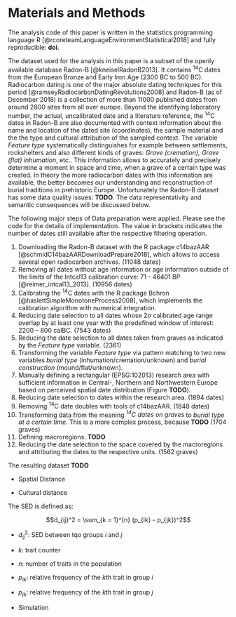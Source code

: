 # Materials and Methods {#materials-and-methods}

The analysis code of this paper is written in the statistics programming language R [@rcoreteamLanguageEnvironmentStatistical2018] and fully reproducible: **doi**.  

The dataset used for the analysis in this paper is a subset of the openly available database Radon-B [@kneiselRadonB2013]. It contains ^14^C dates from the European Bronze and Early Iron Age (2300 BC to 500 BC). Radiocarbon dating is one of the major absolute dating techniques for this period [@ramseyRadiocarbonDatingRevolutions2008] and Radon-B (as of December 2018) is a collection of more than 11000 published dates from around 2800 sites from all over europe. Beyond the identifying laboratory number, the actual, uncalibrated date and a literature reference, the ^14^C dates in Radon-B are also documented with context information about the name and location of the dated site (coordinates), the sample material and the the type and cultural attribution of the sampled context. The variable *Feature type* systematically distinguishes for example between settlements, rockshelters and also different kinds of graves: *Grave (cremation), Grave (flat) inhumation*, etc.. This information allows to accurately and precisely determine a moment in space and time, when a grave of a certain type was created. In theory the more radiocarbon dates with this information are available, the better becomes our understanding and reconstruction of burial traditions in prehistoric Europe. Unfortunately the Radon-B dataset has some data quality issues: **TODO**. The data representativity and semantic consequences will be discussed below.

The following major steps of Data preparation were applied. Please see the code for the details of implementation. The value in brackets indicates the number of dates still available after the respective filtering operation.

1. Downloading the Radon-B dataset with the R package c14bazAAR [@schmidC14bazAARDownloadPrepare2018], which allows to access several open radiocarbon archives. (11048 dates)
2. Removing all dates without age information or age information outside of the limits of the Intcal13 calibration curve: 71 - 46401 BP [@reimer_intcal13_2013]. (10956 dates)
3. Calibrating the ^14^C dates with the R package Bchron [@haslettSimpleMonotoneProcess2008], which implements the calibration algorithm with numerical integration.
4. Reducing date selection to all dates whose $2\sigma$ calibrated age range overlap by at least one year with the predefined window of interest: 2200 -- 800 calBC. (7543 dates)
5. Reducing the date selection to all dates taken from graves as indicated by the *Feature type* variable. (2361)
6. Transforming the variable *Feature type* via pattern matching to two new variables *burial type* (inhumation/cremation/unknown) and *burial construction* (mound/flat/unknown).
7. Manually defining a rectangular (EPSG:102013) research area with sufficient information in Central-, Northern and Northwestern Europe based on perceived spatial date distribution (Figure **TODO**).
8. Reducing date selection to dates within the research area. (1894 dates)
9. Removing ^14^C date doubles with tools of c14bazAAR. (1848 dates)
10. Transforming data from the meaning *^14^C dates on graves* to *burial type at a certain time*. This is a more complex process, because **TODO** (1704 graves)
11. Defining macroregions. **TODO**
12. Reducing the date selection to the space covered by the macroregions and attributing the dates to the respective units. (1562 graves)

The resulting dataset **TODO**

- Spatial Distance

- Cultural distance

The SED is defined as:

$$d_{ij}^2 = \sum_{k = 1}^{n} (p_{ik} - p_{jk})^2$$

- $d_{ij}^2$: SED between tqo groups $i$ and $j$
- $k$: trait counter 
- $n$: number of traits in the population
- $p_{ik}$: relative frequency of the $k$th trait in group $i$
- $p_{jk}$: relative frequency of the $k$th trait in group $j$

- Simulation
